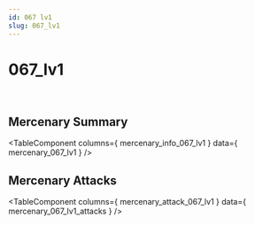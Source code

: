 ```yaml
---
id: 067 lv1
slug: 067_lv1
---
```



# 067_lv1

<div style = {{ display: "flex" }}>
    <Image img={require('@site/static/img/mercenaries/illust/thum_char_view_n_067.jpg')}/>
    <Image img={require('@site/static/img/mercenaries/illust/thum_char_view_o_067.jpg')}/>
</div>

## Mercenary Summary

<TableComponent
  columns={ mercenary_info_067_lv1 }
  data={ mercenary_067_lv1 }
/>

## Mercenary Attacks

<TableComponent
  columns={ mercenary_attack_067_lv1 }
  data={ mercenary_067_lv1_attacks }
/>